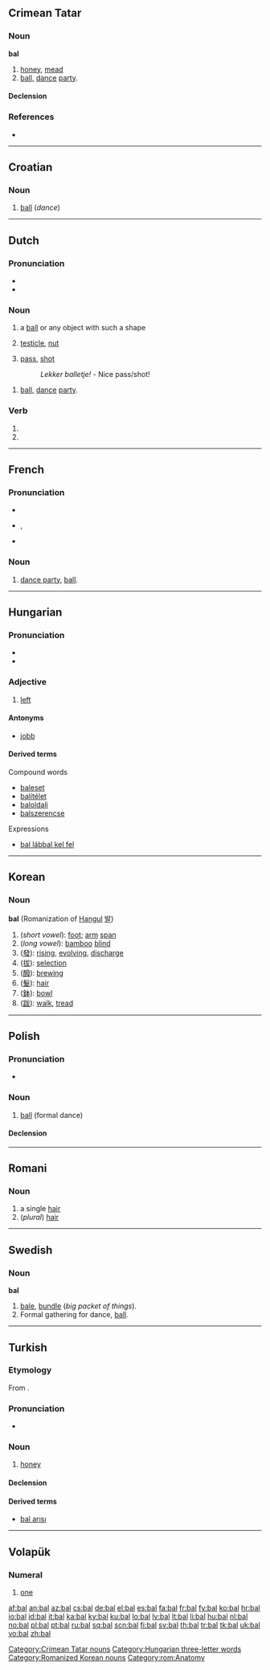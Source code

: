 {{also|bál|bål|baḻ|ball|Ball}}
==Crimean Tatar==

===Noun===
'''bal'''

# [[honey]], [[mead]]
# [[ball]], [[dance]] [[party]].

====Declension====
{{crh-latin-noun|nıñ|ğa|nı|da|dan}}

===References===
* {{R:Useinov-Mireev 2002}}

[[Category:Crimean Tatar nouns]]

----

==Croatian==

===Noun===
{{hr-noun|m}}

# [[ball]] (''dance'')

----

==Dutch==

===Pronunciation===
* {{IPA|/bɑl/|lang=nl}}
* {{audio|Nl-bal.ogg|audio}}

===Noun===
{{nl-noun|g=m|ballen|balletje}}

# a [[ball]] or any object with such a shape
# {{informal|lang=nl}} [[testicle]], [[nut]]
# {{sports|lang=nl}} [[pass]], [[shot]]
#: ''Lekker balletje!'' - Nice pass/shot!

{{nl-noun|g=n|bals|balletje}}
# [[ball]], [[dance]] [[party]].

===Verb===
{{infl|nl}}

# {{nl-verb-form|p=1|n=sg|t=pres|m=ind|ballen}}
# {{nl-verb-form|m=imp|ballen}}

----

==French==

===Pronunciation===
* {{audio|Fr-bal.ogg|audio}}
* {{IPA|/bal/|lang=fr}}, {{SAMPA|/bal/}}
* {{audio|Fr-Paris--bal.ogg|Audio (Paris)}}

===Noun===
{{fr-noun|m}}

# [[dance party]], [[ball]].

----

==Hungarian==

===Pronunciation===
* {{IPA|/ˈbɒl/|lang=hu}}
* {{audio|Hu-bal.ogg|Audio}}

===Adjective===
{{hu-adj|abb}}

# [[left]]

====Antonyms====
* [[jobb]]

====Derived terms====
;Compound words
* [[baleset]]
* [[balítélet]]
* [[baloldali]]
* [[balszerencse]]
;Expressions
* [[bal lábbal kel fel]]

[[Category:Hungarian three-letter words]]

----

==Korean==

===Noun===
'''bal''' (Romanization of [[w:Hangul|Hangul]] [[발]])

# (''short vowel''): [[foot]]; [[arm]] [[span]]
# (''long vowel''): [[bamboo]] [[blind]]
# ([[發]]): [[rising]], [[evolving]], [[discharge]]
# ([[拔]]): [[selection]]
# ([[醱]]): [[brew]]ing
# ([[髮]]): [[hair]]
# ([[鉢]]): [[bowl]]
# ([[跋]]): [[walk]], [[tread]]

[[Category:Romanized Korean nouns]]

----

==Polish==

===Pronunciation===
* {{IPA|[bal]|lang=pl}}

===Noun===
{{infl|pl|noun|g=m}}

# [[ball]] (formal dance)

====Declension====
{{pl-decl-noun
|bal|bale
|balu|balów
|balowi|balom
|bal|bale
|balem|balami
|balu|balach
|balu|bale
}}

----

==Romani==

===Noun===
{{rom-noun|bal|m||}}

# a single [[hair]]
# (''plural'') [[hair]]

[[Category:rom:Anatomy]]

----

==Swedish==

===Noun===
{{sv-noun-reg-ar|definitions=1}}
{{sv-noun-reg-er|definitions=2}}
'''bal''' {{c}}

# [[bale]], [[bundle]] (''big packet of things'').
# Formal gathering for dance, [[ball]].

----

==Turkish==

===Etymology===
From {{proto|Turkic|bạl|honey|lang=tr}}.

===Pronunciation===
* {{IPA|/ˈbɑɫ/|lang=tr}}

===Noun===
{{infl|tr|noun}}

# [[honey]]

====Declension====
{{tr-decl-noun
|bal|ballar
|balı|balları
|bala|ballara
|balda|ballarda
|baldan|ballardan
|balın|balların
}}
{{tr-pos
|balım|ballarım
|balın|balların
|balı|balları
|balımız|ballarımız
|balınız|ballarınız
|balı/balları|balları
}}

====Derived terms====
* [[bal arısı]]

----

==Volapük==
{{cardinalbox|vo||1|2||tel}}

===Numeral===
{{infl|vo|numeral}}

# {{cardinal|lang=vo}} [[one]]

[[af:bal]]
[[an:bal]]
[[az:bal]]
[[cs:bal]]
[[de:bal]]
[[el:bal]]
[[es:bal]]
[[fa:bal]]
[[fr:bal]]
[[fy:bal]]
[[ko:bal]]
[[hr:bal]]
[[io:bal]]
[[id:bal]]
[[it:bal]]
[[ka:bal]]
[[ky:bal]]
[[ku:bal]]
[[lo:bal]]
[[lv:bal]]
[[lt:bal]]
[[li:bal]]
[[hu:bal]]
[[nl:bal]]
[[no:bal]]
[[pl:bal]]
[[pt:bal]]
[[ru:bal]]
[[sq:bal]]
[[scn:bal]]
[[fi:bal]]
[[sv:bal]]
[[th:bal]]
[[tr:bal]]
[[tk:bal]]
[[uk:bal]]
[[vo:bal]]
[[zh:bal]]